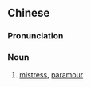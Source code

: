 {{also|姘妇}}
==Chinese==
{{zh-forms|s=姘妇}}

===Pronunciation===
{{zh-pron
|m=pīnfù
|c=ping1 fu5
|cat=n
}}

===Noun===
{{zh-noun}}

# [[mistress]], [[paramour]]